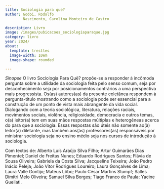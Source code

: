```yaml
---
title: Sociologia para que?
author: Godoi, Rodolfo
        Nascimento, Carolina Monteiro de Castro

description: Livro
image: /images/pubicacoes_sociologiaparaque.jpg
category: livro
year: 2024/
about:
  template: trestles
  image-width: 10em
  image-shape: rounded

---
```

*Sinopse*
O livro Sociologia Para Quê? propõe-se a responder à incômoda pergunta sobre a utilidade da sociologia feita pelo senso comum, seja por desconhecimento seja por posicionamentos contrários a uma perspectiva mais progressista. Os(as) autores(as) da presente coletânea respondem à pergunta-título mostrando como a sociologia pode ser essencial para a construção de um ponto de vista mais abrangente da vida social. Dialogando com a teoria sociológica, literatura, relações raciais, movimentos sociais, violência, religiosidade, democracia e outros temas, o(a) leitor(a) tem em suas mãos respostas múltiplas e heterogêneas acerca do para que a sociologia. Essas respostas são úteis não somente ao(à) leitor(a) diletante, mas também aos(às) professores(as) responsáveis por ministrar sociologia seja no ensino médio seja nos cursos de introdução à sociologia. 
 
Com textos de: Alberto Luís Araújo Silva Filho; Artur Guimarães Dias Pimentel; Daniel de Freitas Nunes; Eduardo Rodrigues Santos; Flávia de Sousa Oliveira; Gabriela da Costa Silva; Jacqueline Teixeira; João Pedro Inácio Peleja; João Vitor Rodrigues Loureiro; Laura Gonçalves de Lima; Laura Valle Gontijo; Mateus Lôbo; Paulo César Martins Stumpf; Salles Dimitri Melo Oliveira; Samuel Silva Borges; Tiago Franco de Paula; Yacine Guellati.